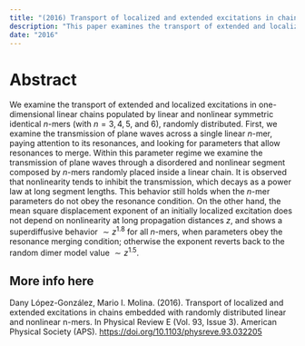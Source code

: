 ```yaml
---
title: "(2016) Transport of localized and extended excitations in chains embedded with randomly distributed linear and nonlinear $n$-mers"
description: "This paper examines the transport of extended and localized excitations in one-dimensional linear chains populated by linear and nonlinear symmetric identical $n$-mers (with $n= 3, 4, 5$, and $6$), randomly distributed."
date: "2016"
---
```


# Abstract

We examine the transport of extended and localized excitations in one-dimensional linear chains populated by linear and nonlinear symmetric identical $n$-mers (with $n= 3, 4, 5$, and $6$), randomly distributed. First, we examine the transmission of plane waves across a single linear $n$-mer, paying attention to its resonances, and looking for parameters that allow resonances to merge. Within this parameter regime we examine the transmission of plane waves through a disordered and nonlinear segment composed by $n$-mers randomly placed inside a linear chain. It is observed that nonlinearity tends to inhibit the transmission, which decays as a power law at long segment lengths. This behavior still holds when the $n$-mer parameters do not obey the resonance condition. On the other hand, the mean square displacement exponent of an initially localized excitation does not depend on nonlinearity at long propagation distances $z$, and shows a superdiffusive behavior $\sim z^{1.8}$ for all $n$-mers, when parameters obey the resonance merging condition; otherwise the exponent reverts back to the random dimer model value $\sim z^{1.5}$.

## More info here

Dany López-González, Mario I. Molina. (2016). Transport of localized and extended excitations in chains embedded with randomly distributed linear and nonlinear n-mers. In Physical Review E (Vol. 93, Issue 3). American Physical Society (APS). <https://doi.org/10.1103/physreve.93.032205>
